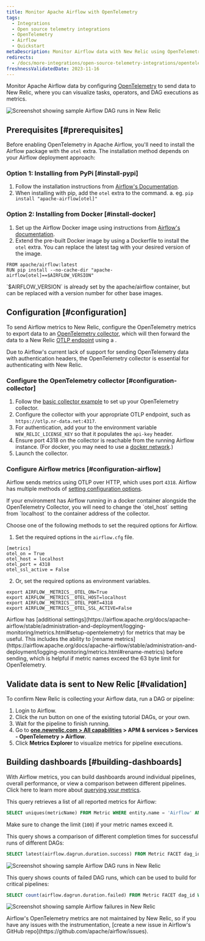 ```yaml
---
title: Monitor Apache Airflow with OpenTelemetry
tags:
  - Integrations
  - Open source telemetry integrations
  - OpenTelemetry
  - Airflow
  - Quickstart
metaDescription: Monitor Airflow data with New Relic using OpenTelemetry.
redirects:
  - /docs/more-integrations/open-source-telemetry-integrations/opentelemetry/airflow/monitoring-airflow-ot
freshnessValidatedDate: 2023-11-16
---
```




Monitor Apache Airflow data by configuring [OpenTelemetry](https://airflow.apache.org/docs/apache-airflow/stable/administration-and-deployment/logging-monitoring/metrics.html#setup-opentelemetry) to send data to New Relic, where you can visualize tasks, operators, and DAG executions as metrics.

<img
  title="Screenshot showing sample Airflow DAG runs in New Relic"
  alt="Screenshot showing sample Airflow DAG runs in New Relic"
  src={opentelemetryAirflow01}
/>

## Prerequisites [#prerequisites]

Before enabling OpenTelemetry in Apache Airflow, you'll need to install the Airflow package with the `otel` extra. The installation method depends on your Airflow deployment approach:

### Option 1: Installing from PyPi [#install-pypi]

1. Follow the installation instructions from [Airflow's Documentation](https://airflow.apache.org/docs/apache-airflow/stable/installation/installing-from-pypi.html).
2. When installing with pip, add the `otel` extra to the command.
  a. eg. `pip install "apache-airflow[otel]"`

### Option 2: Installing from Docker [#install-docker]

1. Set up the Airflow Docker image using instructions from [Airflow's documentation](https://airflow.apache.org/docs/docker-stack/index.html).
2. Extend the pre-built Docker image by using a Dockerfile to install the `otel` extra. You can replace the latest tag with your desired version of the image.

```
FROM apache/airflow:latest
RUN pip install --no-cache-dir "apache-airflow[otel]==$AIRFLOW_VERSION"
```

<Callout variant="tip">
  `$AIRFLOW_VERSION` is already set by the apache/airflow container, but can be replaced with a version number for other base images.
</Callout>

## Configuration [#configuration]

To send Airflow metrics to New Relic, configure the OpenTelemetry metrics to export data to an [OpenTelemetry collector](/docs/more-integrations/open-source-telemetry-integrations/opentelemetry/collector/opentelemetry-collector-intro/), which will then forward the data to a New Relic [OTLP endpoint](/docs/more-integrations/open-source-telemetry-integrations/opentelemetry/opentelemetry-setup/#note-endpoints) using a <InlinePopover type="licenseKey" />.

<Callout variant="important">
  Due to Airflow's current lack of support for sending OpenTelemetry data with authentication headers, the OpenTelemetry collector is essential for authenticating with New Relic.
</Callout>

### Configure the OpenTelemetry collector [#configuration-collector]

1. Follow the [basic collector example](/docs/more-integrations/open-source-telemetry-integrations/opentelemetry/collector/opentelemetry-collector-basic/) to set up your OpenTelemetry collector.
2. Configure the collector with your appropriate OTLP endpoint, such as `https://otlp.nr-data.net:4317`.
3. For authentication, add your <InlinePopover type="licenseKey" /> to the environment variable `NEW_RELIC_LICENSE_KEY` so that it populates the `api-key` header.
4. Ensure port 4318 on the collector is reachable from the running Airflow instance. (For docker, you may need to use a [docker network](https://docs.docker.com/network/).)
5. Launch the collector.

### Configure Airflow metrics [#configuration-airflow]

Airflow sends metrics using OTLP over HTTP, which uses port `4318`. Airflow has multiple methods of [setting configuration options](https://airflow.apache.org/docs/apache-airflow/stable/howto/set-config.html).

<Callout variant="important">
  If your environment has Airflow running in a docker container alongside the OpenTelemetry Collector, you will need to change the `otel_host` setting from `localhost` to the container address of the collector.
</Callout>

Choose one of the following methods to set the required options for Airflow.

1. Set the required options in the `airflow.cfg` file.

```
[metrics]
otel_on = True
otel_host = localhost
otel_port = 4318
otel_ssl_active = False
```

2. Or, set the required options as environment variables.

```
export AIRFLOW__METRICS__OTEL_ON=True
export AIRFLOW__METRICS__OTEL_HOST=localhost
export AIRFLOW__METRICS__OTEL_PORT=4318
export AIRFLOW__METRICS__OTEL_SSL_ACTIVE=False
```

<Callout variant="tip">
  Airflow has [additional settings](https://airflow.apache.org/docs/apache-airflow/stable/administration-and-deployment/logging-monitoring/metrics.html#setup-opentelemetry) for metrics that may be useful. This includes the ability to [rename metrics](https://airflow.apache.org/docs/apache-airflow/stable/administration-and-deployment/logging-monitoring/metrics.html#rename-metrics) before sending, which is helpful if metric names exceed the 63 byte limit for OpenTelemetry.
</Callout>

## Validate data is sent to New Relic [#validation]

To confirm New Relic is collecting your Airflow data, run a DAG or pipeline:

1. Login to Airflow.
2. Click the run button on one of the existing tutorial DAGs, or your own.
3. Wait for the pipeline to finish running.
4. Go to <DoNotTranslate>**[one.newrelic.com > All capabilities](https://one.newrelic.com/all-capabilities) > APM & services > Services - OpenTelemetry > Airflow**</DoNotTranslate>.
5. Click <DoNotTranslate>**Metrics Explorer**</DoNotTranslate> to visualize metrics for pipeline executions.

## Building dashboards [#building-dashboards]

With Airflow metrics, you can build dashboards around individual pipelines, overall performance, or view a comparison between different pipelines. Click here to learn more about [querying your metrics](/docs/data-apis/understand-data/metric-data/query-metric-data-type/).

This query retrieves a list of all reported metrics for Airflow:

```sql
SELECT uniques(metricName) FROM Metric WHERE entity.name = 'Airflow' AND metricName LIKE 'airflow.%' SINCE 30 MINUTES AGO LIMIT 100
```

Make sure to change the limit (`100`) if your metric names exceed it.

This query shows a comparison of different completion times for successful runs of different DAGs:

```sql
SELECT latest(airflow.dagrun.duration.success) FROM Metric FACET dag_id WHERE entity.name = 'Airflow' SINCE 30 minutes AGO TIMESERIES
```

<img
  title="Screenshot showing sample Airflow DAG runs in New Relic"
  alt="Screenshot showing sample Airflow DAG runs in New Relic"
  src={opentelemetryAirflow01}
/>

This query shows counts of failed DAG runs, which can be used to build <InlinePopover type="alerts" /> for critical pipelines:

```sql
SELECT count(airflow.dagrun.duration.failed) FROM Metric FACET dag_id WHERE entity.name = 'Airflow' SINCE 30 minutes AGO TIMESERIES
```

<img
  title="Screenshot showing sample Airflow failures in New Relic"
  alt="Screenshot showing sample Airflow failures in New Relic"
  src={opentelemetryAirflow02}
/>

<Callout variant="important">
  Airflow's OpenTelemetry metrics are not maintained by New Relic, so if you have any issues with the instrumentation, [create a new issue in Airflow's GitHub repo](https://github.com/apache/airflow/issues).
</Callout>

<InstallFeedback />
